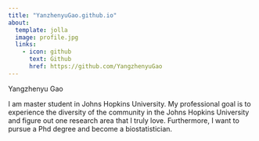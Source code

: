 ```yaml
---
title: "YanzhenyuGao.github.io"
about:
  template: jolla
  image: profile.jpg
  links:
    - icon: github
      text: Github
      href: https://github.com/YangzhenyuGao
---
```


Yangzhenyu Gao 

I am master student in Johns Hopkins University. My professional goal is to experience the diversity of the community in the Johns Hopkins University and figure out one research area that I truly love. Furthermore, I want to pursue a Phd degree and become a biostatistician.

